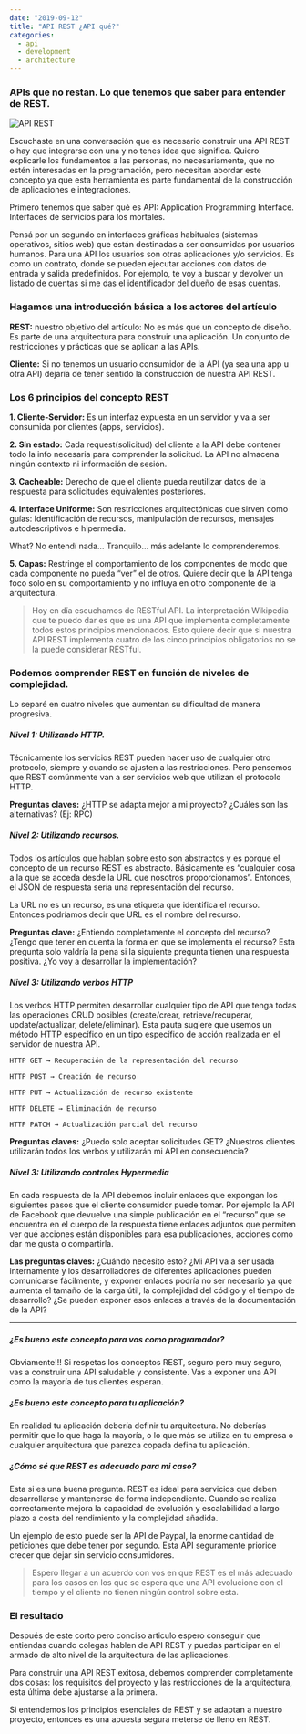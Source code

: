 ```yaml
---
date: "2019-09-12"
title: "API REST ¿API qué?"
categories:
  - api
  - development
  - architecture
---
```


### APIs que no restan. Lo que tenemos que saber para entender de REST.

![API REST](./1.png "API REST")


Escuchaste en una conversación que es necesario construir una API REST o hay que integrarse con una y no tenes idea que significa. Quiero explicarle los fundamentos a las personas, no necesariamente, que no estén interesadas en la programación, pero necesitan abordar este concepto ya que esta herramienta es parte fundamental de la construcción de aplicaciones e integraciones.

Primero tenemos que saber qué es API: Application Programming Interface. Interfaces de servicios para los mortales.

Pensá por un segundo en interfaces gráficas habituales (sistemas operativos, sitios web) que están destinadas a ser consumidas por usuarios humanos. Para una API los usuarios son otras aplicaciones y/o servicios. Es como un contrato, donde se pueden ejecutar acciones con datos de entrada y salida predefinidos. Por ejemplo, te voy a buscar y devolver un listado de cuentas si me das el identificador del dueño de esas cuentas.

### Hagamos una introducción básica a los actores del artículo

**REST:** nuestro objetivo del artículo: No es más que un concepto de diseño. Es parte de una arquitectura para construir una aplicación. Un conjunto de restricciones y prácticas que se aplican a las APIs.

**Cliente:** Si no tenemos un usuario consumidor de la API (ya sea una app u otra API) dejaría de tener sentido la construcción de nuestra API REST.

### Los 6 principios del concepto REST

**1. Cliente-Servidor:** Es un interfaz expuesta en un servidor y va a ser consumida por clientes (apps, servicios).

**2. Sin estado:** Cada request(solicitud) del cliente a la API debe contener todo la info necesaria para comprender la solicitud. La API no almacena ningún contexto ni información de sesión.

**3. Cacheable:** Derecho de que el cliente pueda reutilizar datos de la respuesta para solicitudes equivalentes posteriores.

**4. Interface Uniforme:** Son restricciones arquitectónicas que sirven como guías: Identificación de recursos, manipulación de recursos, mensajes autodescriptivos e hipermedia.

What? No entendí nada… Tranquilo… más adelante lo comprenderemos.

**5. Capas:** Restringe el comportamiento de los componentes de modo que cada componente no pueda “ver” el de otros. Quiere decir que la API tenga foco solo en su comportamiento y no influya en otro componente de la arquitectura.

> Hoy en día escuchamos de RESTful API. La interpretación Wikipedia que te puedo dar es que es una API que implementa completamente todos estos principios mencionados. Esto quiere decir que si nuestra API REST implementa cuatro de los cinco principios obligatorios no se la puede considerar RESTful.

### Podemos comprender REST en función de niveles de complejidad.

Lo separé en cuatro niveles que aumentan su dificultad de manera progresiva.

##### Nivel 1: Utilizando HTTP.

Técnicamente los servicios REST pueden hacer uso de cualquier otro protocolo, siempre y cuando se ajusten a las restricciones. Pero pensemos que REST comúnmente van a ser servicios web que utilizan el protocolo HTTP.

**Preguntas claves:** ¿HTTP se adapta mejor a mi proyecto? ¿Cuáles son las alternativas? (Ej: RPC)

##### Nivel 2: Utilizando recursos.

Todos los artículos que hablan sobre esto son abstractos y es porque el concepto de un recurso REST es abstracto. Básicamente es “cualquier cosa a la que se acceda desde la URL que nosotros proporcionamos”. Entonces, el JSON de respuesta sería una representación del recurso.

La URL no es un recurso, es una etiqueta que identifica el recurso. Entonces podríamos decir que URL es el nombre del recurso.

**Preguntas clave:** ¿Entiendo completamente el concepto del recurso? ¿Tengo que tener en cuenta la forma en que se implementa el recurso? Esta pregunta solo valdría la pena si la siguiente pregunta tienen una respuesta positiva. ¿Yo voy a desarrollar la implementación?

##### Nivel 3: Utilizando verbos HTTP

Los verbos HTTP permiten desarrollar cualquier tipo de API que tenga todas las operaciones CRUD posibles (create/crear, retrieve/recuperar, update/actualizar, delete/eliminar). Esta pauta sugiere que usemos un método HTTP específico en un tipo específico de acción realizada en el servidor de nuestra API.

    HTTP GET → Recuperación de la representación del recurso

    HTTP POST → Creación de recurso

    HTTP PUT → Actualización de recurso existente

    HTTP DELETE → Eliminación de recurso

    HTTP PATCH → Actualización parcial del recurso

**Preguntas claves:** ¿Puedo solo aceptar solicitudes GET? ¿Nuestros clientes utilizarán todos los verbos y utilizarán mi API en consecuencia?

##### Nivel 3: Utilizando controles Hypermedia

En cada respuesta de la API debemos incluir enlaces que expongan los siguientes pasos que el cliente consumidor puede tomar. Por ejemplo la API de Facebook que devuelve una simple publicación en el “recurso” que se encuentra en el cuerpo de la respuesta tiene enlaces adjuntos que permiten ver qué acciones están disponibles para esa publicaciones, acciones como dar me gusta o compartirla.

**Las preguntas claves:** ¿Cuándo necesito esto? ¿Mi API va a ser usada internamente y los desarrolladores de diferentes aplicaciones pueden comunicarse fácilmente, y exponer enlaces podría no ser necesario ya que aumenta el tamaño de la carga útil, la complejidad del código y el tiempo de desarrollo? ¿Se pueden exponer esos enlaces a través de la documentación de la API?

***

##### ¿Es bueno este concepto para vos como programador?

Obviamente!!! Si respetas los conceptos REST, seguro pero muy seguro, vas a construir una API saludable y consistente. Vas a exponer una API como la mayoría de tus clientes esperan.

##### ¿Es bueno este concepto para tu aplicación?

En realidad tu aplicación debería definir tu arquitectura. No deberías permitir que lo que haga la mayoría, o lo que más se utiliza en tu empresa o cualquier arquitectura que parezca copada defina tu aplicación.

##### ¿Cómo sé que REST es adecuado para mi caso?

Esta si es una buena pregunta. REST es ideal para servicios que deben desarrollarse y mantenerse de forma independiente. Cuando se realiza correctamente mejora la capacidad de evolución y escalabilidad a largo plazo a costa del rendimiento y la complejidad añadida.

Un ejemplo de esto puede ser la API de Paypal, la enorme cantidad de peticiones que debe tener por segundo. Esta API seguramente priorice crecer que dejar sin servicio consumidores.

> Espero llegar a un acuerdo con vos en que REST es el más adecuado para los casos en los que se espera que una API evolucione con el tiempo y el cliente no tienen ningún control sobre esta.

### El resultado

Después de este corto pero conciso articulo espero conseguir que entiendas cuando colegas hablen de API REST y puedas participar en el armado de alto nivel de la arquitectura de las aplicaciones.

Para construir una API REST exitosa, debemos comprender completamente dos cosas: los requisitos del proyecto y las restricciones de la arquitectura, esta última debe ajustarse a la primera.

Si entendemos los principios esenciales de REST y se adaptan a nuestro proyecto, entonces es una apuesta segura meterse de lleno en REST.